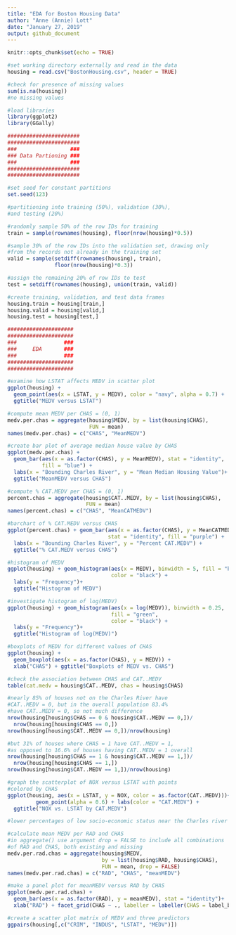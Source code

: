 ```yaml
---
title: "EDA for Boston Housing Data"
author: "Anne (Annie) Lott"
date: "January 27, 2019"
output: github_document
---
```


```r
knitr::opts_chunk$set(echo = TRUE)
```

```r
#set working directory externally and read in the data
housing = read.csv("BostonHousing.csv", header = TRUE)

#check for presence of missing values
sum(is.na(housing))
#no missing values

#load libraries
library(ggplot2)
library(GGally)

#######################
#######################
###                 ###
### Data Partioning ###
###                 ###
#######################
#######################

#set seed for constant partitions
set.seed(123)

#partitioning into training (50%), validation (30%),
#and testing (20%)

#randomly sample 50% of the row IDs for training
train = sample(rownames(housing), floor(nrow(housing)*0.5))

#sample 30% of the row IDs into the validation set, drawing only
#from the records not already in the training set
valid = sample(setdiff(rownames(housing), train),
               floor(nrow(housing)*0.3))

#assign the remaining 20% of row IDs to test
test = setdiff(rownames(housing), union(train, valid))

#create training, validation, and test data frames
housing.train = housing[train,]
housing.valid = housing[valid,]
housing.test = housing[test,]

#####################
#####################
###               ###
###     EDA       ###
###               ###
#####################
#####################

#examine how LSTAT affects MEDV in scatter plot
ggplot(housing) +
  geom_point(aes(x = LSTAT, y = MEDV), color = "navy", alpha = 0.7) +
  ggtitle("MEDV versus LSTAT")

#compute mean MEDV per CHAS = (0, 1)
medv.per.chas = aggregate(housing$MEDV, by = list(housing$CHAS),
                          FUN = mean)
names(medv.per.chas) = c("CHAS", "MeanMEDV")

#create bar plot of average median house value by CHAS
ggplot(medv.per.chas) + 
  geom_bar(aes(x = as.factor(CHAS), y = MeanMEDV), stat = "identity",
           fill = "blue") +
  labs(x = "Bounding Charles River", y = "Mean Median Housing Value")+
  ggtitle("MeanMEDV versus CHAS")

#compute % CAT.MEDV per CHAS = (0, 1)
percent.chas = aggregate(housing$CAT..MEDV, by = list(housing$CHAS),
                         FUN = mean)
names(percent.chas) = c("CHAS", "MeanCATMEDV")

#barchart of % CAT.MEDV versus CHAS
ggplot(percent.chas) + geom_bar(aes(x = as.factor(CHAS), y = MeanCATMEDV), 
                                stat = "identity", fill = "purple") +
  labs(x = "Bounding Charles River", y = "Percent CAT.MEDV") +
  ggtitle("% CAT.MEDV versus CHAS")

#histogram of MEDV
ggplot(housing) + geom_histogram(aes(x = MEDV), binwidth = 5, fill = "blue",
                                 color = "black") +
  labs(y = "Frequency")+
  ggtitle("Histogram of MEDV")

#investigate histogram of log(MEDV)
ggplot(housing) + geom_histogram(aes(x = log(MEDV)), binwidth = 0.25, 
                                 fill = "green",
                                 color = "black") +
  labs(y = "Frequency")+
  ggtitle("Histogram of log(MEDV)")

#boxplots of MEDV for different values of CHAS
ggplot(housing) +
  geom_boxplot(aes(x = as.factor(CHAS), y = MEDV)) +
  xlab("CHAS") + ggtitle("Boxplots of MEDV vs. CHAS")

#check the association between CHAS and CAT..MEDV
table(cat.medv = housing$CAT..MEDV, chas = housing$CHAS)

#nearly 85% of houses not on the Charles River have 
#CAT..MEDV = 0, but in the overall population 83.4% 
#have CAT..MEDV = 0, so not much difference
nrow(housing[housing$CHAS == 0 & housing$CAT..MEDV == 0,])/
  nrow(housing[housing$CHAS == 0,])
nrow(housing[housing$CAT..MEDV == 0,])/nrow(housing)

#but 31% of houses where CHAS = 1 have CAT..MEDV = 1,
#as opposed to 16.6% of houses having CAT..MEDV = 1 overall
nrow(housing[housing$CHAS == 1 & housing$CAT..MEDV == 1,])/
  nrow(housing[housing$CHAS == 1,])
nrow(housing[housing$CAT..MEDV == 1,])/nrow(housing)

#graph the scatterplot of NOX versus LSTAT with points
#colored by CHAS
ggplot(housing, aes(x = LSTAT, y = NOX, color = as.factor(CAT..MEDV)))+
         geom_point(alpha = 0.6) + labs(color = "CAT.MEDV") +
  ggtitle("NOX vs. LSTAT by CAT.MEDV")

#lower percentages of low socio-economic status near the Charles river

#calculate mean MEDV per RAD and CHAS
#in aggregate() use argument drop = FALSE to include all combinations
#of RAD and CHAS, both existing and missing
medv.per.rad.chas = aggregate(housing$MEDV, 
                              by = list(housing$RAD, housing$CHAS),
                              FUN = mean, drop = FALSE) 
names(medv.per.rad.chas) = c("RAD", "CHAS", "meanMEDV")

#make a panel plot for meanMEDV versus RAD by CHAS
ggplot(medv.per.rad.chas) +
  geom_bar(aes(x = as.factor(RAD), y = meanMEDV), stat = "identity")+
  xlab("RAD") + facet_grid(CHAS ~ ., labeller = labeller(CHAS = label_both))

#create a scatter plot matrix of MEDV and three predictors
ggpairs(housing[,c("CRIM", "INDUS", "LSTAT", "MEDV")])

```
